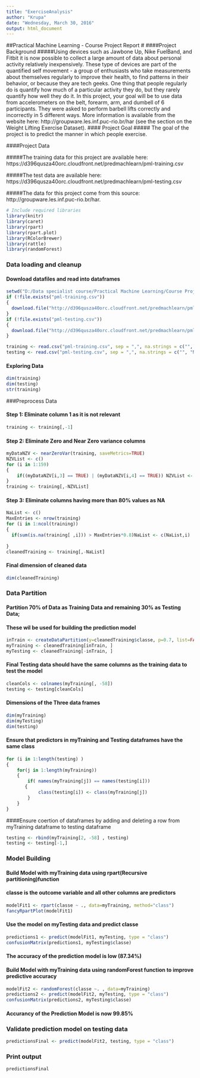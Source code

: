 ---
title: "ExerciseAnalysis"
author: "Krupa"
date: "Wednesday, March 30, 2016"
output: html_document
---

##Practical Machine Learning - Course Project Report
# 
####Project Background
#####Using devices such as Jawbone Up, Nike FuelBand, and Fitbit it is now possible to collect a large amount of data about personal activity relatively inexpensively. These type of devices are part of the quantified self movement - a group of enthusiasts who take measurements about themselves regularly to improve their health, to find patterns in their behavior, or because they are tech geeks. One thing that people regularly do is quantify how much of a particular activity they do, but they rarely quantify how well they do it. In this project, your goal will be to use data from accelerometers on the belt, forearm, arm, and dumbell of 6 participants. They were asked to perform barbell lifts correctly and incorrectly in 5 different ways. More information is available from the website here: http://groupware.les.inf.puc-rio.br/har (see the section on the Weight Lifting Exercise Dataset).
#### Project Goal
##### The goal of the project is to predict the manner in which people exercise. 


####Project Data

#####The training data for this project are available here: https://d396qusza40orc.cloudfront.net/predmachlearn/pml-training.csv

#####The test data are available here: https://d396qusza40orc.cloudfront.net/predmachlearn/pml-testing.csv

#####The data for this project come from this source: http://groupware.les.inf.puc-rio.br/har.

```{r results='hide', message=FALSE, warning=FALSE}
# Include required libraries
library(knitr)
library(caret)
library(rpart)
library(rpart.plot)
library(RColorBrewer)
library(rattle)
library(randomForest)

```

### Data loading and cleanup
#### Download datafiles and read into dataframes
```{r}

setwd("D:/Data specialist course/Practical Machine Learning/Course Project")
if (!file.exists("pml-training.csv"))
{
  download.file("http://d396qusza40orc.cloudfront.net/predmachlearn/pml-training.csv", destfile = "pml-training.csv")
}
if (!file.exists("pml-testing.csv"))
{
  download.file("http://d396qusza40orc.cloudfront.net/predmachlearn/pml-testing.csv", destfile = "pml-testing.csv")
}

training <- read.csv("pml-training.csv", sep = ",", na.strings = c("", "NA"))
testing <- read.csv("pml-testing.csv", sep = ",", na.strings = c("", "NA"))

```
#### Exploring Data
```{r}
dim(training)
dim(testing)
str(training)
```
###Preprocess Data

#### Step 1: Eliminate column 1 as it is not relevant
```{r}
training <- training[,-1]
```

#### Step 2: Eliminate Zero and Near Zero variance columns

```{r}
myDataNZV <- nearZeroVar(training, saveMetrics=TRUE)
NZVList <- c()
for (i in 1:159)
{
    if((myDataNZV[i,3] == TRUE) | (myDataNZV[i,4] == TRUE)) NZVList <- c(NZVList,i)
}
training <- training[,-NZVList]
```
#### Step 3: Eliminate columns having more than 80% values as NA

```{r}
NaList <- c()
MaxEntries <- nrow(training)
for (i in 1:ncol(training))
{
  if(sum(is.na(training[ ,i])) > MaxEntries*0.8)NaList <- c(NaList,i)
	
}
cleanedTraining <- training[,-NaList]
```

#### Final dimension of cleaned data

```{r}
dim(cleanedTraining)
```

### Data Partition
#### Partition 70% of Data as Training Data and remaining 30% as Testing Data; 
#### These wil be used for building the prediction model

```{r}
inTrain <- createDataPartition(y=cleanedTraining$classe, p=0.7, list=FALSE)
myTraining <- cleanedTraining[inTrain, ]
myTesting <- cleanedTraining[-inTrain, ]

```

#### Final Testing data should have the same columns as the training data to test the model 

```{r}
cleanCols <- colnames(myTraining[, -58])
testing <- testing[cleanCols]
```
#### Dimensions of the Three data frames
```{r}
dim(myTraining)
dim(myTesting)
dim(testing)
```
#### Ensure that predictors in myTraining and Testing dataframes have the same class
```{r}
for (i in 1:length(testing) ) 
{
    for(j in 1:length(myTraining)) 
    {
        if( names(myTraining[j]) == names(testing[i])) 
       {
            class(testing[i]) <- class(myTraining[j])
        }      
    }      
}
```

####Ensure coertion of dataframes by adding and deleting a row from myTraining dataframe to testing dataframe

```{r}
testing <- rbind(myTraining[2, -58] , testing) 
testing <- testing[-1,]
```

### Model Building 

#### Build Model with myTraining data using rpart(Recursive partitioning)function
#### classe is the outcome variable and all other columns are predictors

```{r}
modelFit1 <- rpart(classe ~ ., data=myTraining, method="class")
fancyRpartPlot(modelFit1)
```

#### Use the model on myTesting data and predict classe

```{r}
predictions1 <- predict(modelFit1, myTesting, type = "class")
confusionMatrix(predictions1, myTesting$classe)
```

#### The accuracy of the prediction model is low (87.34%)

#### Build Model with myTraining data using randomForest function to improve predictive accuracy

```{r}

modelFit2 <- randomForest(classe ~. , data=myTraining)
predictions2 <- predict(modelFit2, myTesting, type = "class")
confusionMatrix(predictions2, myTesting$classe)
```
#### Accurancy of the Prediction Model is now 99.85%

### Validate prediction model on testing data
```{r}
predictionsFinal <- predict(modelFit2, testing, type = "class")
```

### Print output
```{r}
predictionsFinal
```


